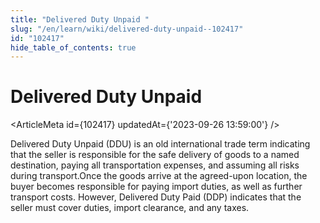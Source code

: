```yaml
---
title: "Delivered Duty Unpaid "
slug: "/en/learn/wiki/delivered-duty-unpaid--102417"
id: "102417"
hide_table_of_contents: true
---
```



# Delivered Duty Unpaid 

<ArticleMeta id={102417} updatedAt={'2023-09-26 13:59:00'} />
<div className='border-solid border-b border-t-0 my-4 border-[var(--ifm-color-gray-300)]' />

Delivered Duty Unpaid (DDU) is an old international trade term indicating that the seller is responsible for the safe delivery of goods to a named destination, paying all transportation expenses, and assuming all risks during transport.Once the goods arrive at the agreed-upon location, the buyer becomes responsible for paying import duties, as well as further transport costs. However, Delivered Duty Paid (DDP) indicates that the seller must cover duties, import clearance, and any taxes.
